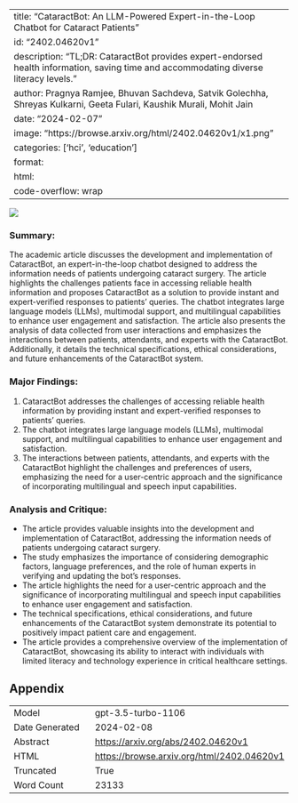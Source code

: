 
---
title: "CataractBot: An LLM-Powered Expert-in-the-Loop Chatbot for Cataract Patients"
id: "2402.04620v1"
description: "TL;DR: CataractBot provides expert-endorsed health information, saving time and accommodating diverse literacy levels."
author: Pragnya Ramjee, Bhuvan Sachdeva, Satvik Golechha, Shreyas Kulkarni, Geeta Fulari, Kaushik Murali, Mohit Jain
date: "2024-02-07"
image: "https://browse.arxiv.org/html/2402.04620v1/x1.png"
categories: ['hci', 'education']
format:
  html:
    code-overflow: wrap
---

![](https://browse.arxiv.org/html/2402.04620v1/x1.png)

### Summary:
The academic article discusses the development and implementation of CataractBot, an expert-in-the-loop chatbot designed to address the information needs of patients undergoing cataract surgery. The article highlights the challenges patients face in accessing reliable health information and proposes CataractBot as a solution to provide instant and expert-verified responses to patients' queries. The chatbot integrates large language models (LLMs), multimodal support, and multilingual capabilities to enhance user engagement and satisfaction. The article also presents the analysis of data collected from user interactions and emphasizes the interactions between patients, attendants, and experts with the CataractBot. Additionally, it details the technical specifications, ethical considerations, and future enhancements of the CataractBot system.

### Major Findings:
1. CataractBot addresses the challenges of accessing reliable health information by providing instant and expert-verified responses to patients' queries.
2. The chatbot integrates large language models (LLMs), multimodal support, and multilingual capabilities to enhance user engagement and satisfaction.
3. The interactions between patients, attendants, and experts with the CataractBot highlight the challenges and preferences of users, emphasizing the need for a user-centric approach and the significance of incorporating multilingual and speech input capabilities.

### Analysis and Critique:
- The article provides valuable insights into the development and implementation of CataractBot, addressing the information needs of patients undergoing cataract surgery.
- The study emphasizes the importance of considering demographic factors, language preferences, and the role of human experts in verifying and updating the bot's responses.
- The article highlights the need for a user-centric approach and the significance of incorporating multilingual and speech input capabilities to enhance user engagement and satisfaction.
- The technical specifications, ethical considerations, and future enhancements of the CataractBot system demonstrate its potential to positively impact patient care and engagement.
- The article provides a comprehensive overview of the implementation of CataractBot, showcasing its ability to interact with individuals with limited literacy and technology experience in critical healthcare settings.

## Appendix

|          |          |
|----------|----------|
| Model     | gpt-3.5-turbo-1106       |
| Date Generated     | 2024-02-08       |
| Abstract | [https://arxiv.org/abs/2402.04620v1](https://arxiv.org/abs/2402.04620v1)        |
| HTML     | [https://browse.arxiv.org/html/2402.04620v1](https://browse.arxiv.org/html/2402.04620v1)       |
| Truncated       | True       |
| Word Count       | 23133       |